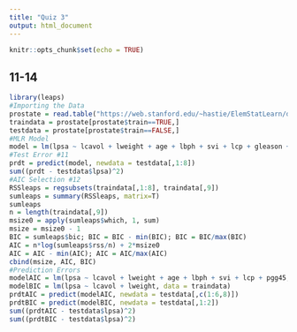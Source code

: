 ```yaml
---
title: "Quiz 3"
output: html_document
---
```


```r
knitr::opts_chunk$set(echo = TRUE)
```

## 11-14

```r
library(leaps)
#Importing the Data
prostate = read.table("https://web.stanford.edu/~hastie/ElemStatLearn/datasets/prostate.data", header = TRUE)
traindata = prostate[prostate$train==TRUE,]
testdata = prostate[prostate$train==FALSE,]
#MLR Model
model = lm(lpsa ~ lcavol + lweight + age + lbph + svi + lcp + gleason + pgg45, data = traindata)
#Test Error #11
prdt = predict(model, newdata = testdata[,1:8])
sum((prdt - testdata$lpsa)^2)
#AIC Selection #12
RSSleaps = regsubsets(traindata[,1:8], traindata[,9])
sumleaps = summary(RSSleaps, matrix=T)
sumleaps
n = length(traindata[,9])
msize0 = apply(sumleaps$which, 1, sum)
msize = msize0 - 1
BIC = sumleaps$bic; BIC = BIC - min(BIC); BIC = BIC/max(BIC)
AIC = n*log(sumleaps$rss/n) + 2*msize0
AIC = AIC - min(AIC); AIC = AIC/max(AIC)
cbind(msize, AIC, BIC)
#Prediction Errors
modelAIC = lm(lpsa ~ lcavol + lweight + age + lbph + svi + lcp + pgg45, data = traindata)
modelBIC = lm(lpsa ~ lcavol + lweight, data = traindata)
prdtAIC = predict(modelAIC, newdata = testdata[,c(1:6,8)])
prdtBIC = predict(modelBIC, newdata = testdata[,1:2])
sum((prdtAIC - testdata$lpsa)^2)
sum((prdtBIC - testdata$lpsa)^2)
```

